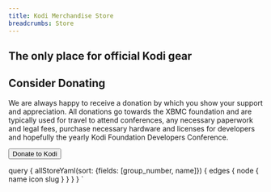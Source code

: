 ```yaml
---
title: Kodi Merchandise Store
breadcrumbs: Store
---
```


## The only place for official Kodi gear

<IconList items={props.data.allStoreYaml.edges} iconwidth="256" iconheight="256" />

## Consider Donating

We are always happy to receive a donation by which you show your support and appreciation. All donations go towards the XBMC foundation and are typically used for travel to attend conferences, any necessary paperwork and legal fees, purchase necessary hardware and licenses for developers and hopefully the yearly Kodi Foundation Developers Conference.

<Button href="/donate">Donate to Kodi</Button>


  query {
    allStoreYaml(sort: {fields: [group_number, name]}) {
      edges {
        node {
          name
          icon
          slug
        }
      }
    }
  }
`
